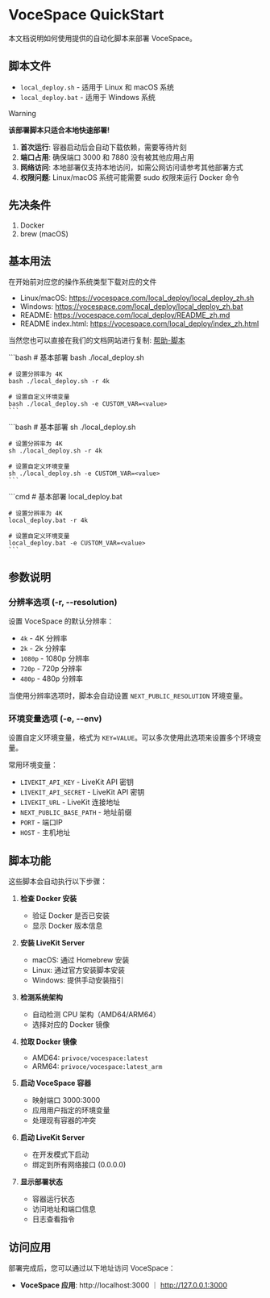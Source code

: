 
# VoceSpace QuickStart

本文档说明如何使用提供的自动化脚本来部署 VoceSpace。

## 脚本文件

- `local_deploy.sh` - 适用于 Linux 和 macOS 系统
- `local_deploy.bat` - 适用于 Windows 系统

> [!WARNING]
> **该部署脚本只适合本地快速部署!**
> 1. **首次运行**: 容器启动后会自动下载依赖，需要等待片刻
> 2. **端口占用**: 确保端口 3000 和 7880 没有被其他应用占用
> 3. **网络访问**: 本地部署仅支持本地访问，如需公网访问请参考其他部署方式
> 4. **权限问题**: Linux/macOS 系统可能需要 sudo 权限来运行 Docker 命令


## 先决条件

1. Docker
2. brew (macOS)

## 基本用法

在开始前对应您的操作系统类型下载对应的文件
- Linux/macOS: https://vocespace.com/local_deploy/local_deploy_zh.sh
- Windows: https://vocespace.com/local_deploy/local_deploy_zh.bat
- README: https://vocespace.com/local_deploy/README_zh.md
- README index.html: https://vocespace.com/local_deploy/index_zh.html

当然您也可以直接在我们的文档网站进行复制: [帮助-脚本](./help#本地部署脚本)

<Tabs>
   <Tab label="Linux">
    ```bash
    # 基本部署
    bash ./local_deploy.sh

    # 设置分辨率为 4K
    bash ./local_deploy.sh -r 4k

    # 设置自定义环境变量
    bash ./local_deploy.sh -e CUSTOM_VAR=<value>
    ```
  </Tab>
  <Tab label="macOS">
    ```bash
    # 基本部署
    sh ./local_deploy.sh

    # 设置分辨率为 4K
    sh ./local_deploy.sh -r 4k

    # 设置自定义环境变量
    sh ./local_deploy.sh -e CUSTOM_VAR=<value>
    ```
  </Tab>
  <Tab label="Windows">
    ```cmd
    # 基本部署
    local_deploy.bat

    # 设置分辨率为 4K
    local_deploy.bat -r 4k

    # 设置自定义环境变量
    local_deploy.bat -e CUSTOM_VAR=<value>
    ```
  </Tab>
</Tabs>

## 参数说明

### 分辨率选项 (-r, --resolution)

设置 VoceSpace 的默认分辨率：

- `4k` - 4K 分辨率
- `2k` - 2k 分辨率
- `1080p` - 1080p 分辨率
- `720p` - 720p 分辨率
- `480p` - 480p 分辨率

当使用分辨率选项时，脚本会自动设置 `NEXT_PUBLIC_RESOLUTION` 环境变量。

### 环境变量选项 (-e, --env)

设置自定义环境变量，格式为 `KEY=VALUE`。可以多次使用此选项来设置多个环境变量。

常用环境变量：

- `LIVEKIT_API_KEY` - LiveKit API 密钥
- `LIVEKIT_API_SECRET` - LiveKit API 密钥
- `LIVEKIT_URL` - LiveKit 连接地址
- `NEXT_PUBLIC_BASE_PATH` - 地址前缀
- `PORT` - 端口IP
- `HOST` - 主机地址

## 脚本功能

这些脚本会自动执行以下步骤：

1. **检查 Docker 安装**
   - 验证 Docker 是否已安装
   - 显示 Docker 版本信息

2. **安装 LiveKit Server**
   - macOS: 通过 Homebrew 安装
   - Linux: 通过官方安装脚本安装
   - Windows: 提供手动安装指引

3. **检测系统架构**
   - 自动检测 CPU 架构（AMD64/ARM64）
   - 选择对应的 Docker 镜像

4. **拉取 Docker 镜像**
   - AMD64: `privoce/vocespace:latest`
   - ARM64: `privoce/vocespace:latest_arm`

5. **启动 VoceSpace 容器**
   - 映射端口 3000:3000
   - 应用用户指定的环境变量
   - 处理现有容器的冲突

6. **启动 LiveKit Server**
   - 在开发模式下启动
   - 绑定到所有网络接口 (0.0.0.0)

7. **显示部署状态**
   - 容器运行状态
   - 访问地址和端口信息
   - 日志查看指令
## 访问应用

部署完成后，您可以通过以下地址访问 VoceSpace：

- **VoceSpace 应用**: http://localhost:3000 ｜ http://127.0.0.1:3000
